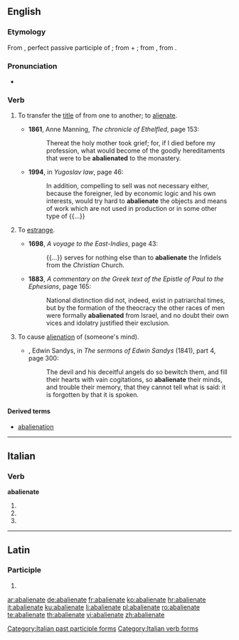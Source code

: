 ==English==

===Etymology===
From {{etyl|la}} {{term|abalienatus|abaliēnātus||lang=la}}, perfect passive participle of {{term|abalieno|abaliēnō|alienate; remove|lang=la}}; from {{term|ab-||by, from; away|lang=la}} + {{term|alieno|aliēnō|alienate, estrange|lang=la}}; from {{term|alienus|aliēnus|foreign, alien|lang=la}}, from {{term|alius||other, another|lang=la}}.

===Pronunciation===
* {{a|GenAm}} {{IPA|/æbˈeɪl.jəˌneɪt/|/æbˈeɪ.li.əˌneɪt/}}

===Verb===
{{en-verb|abalienat|ing}}

# {{context|Civil Law|transitive}} To transfer the [[title]] of from one to another; to [[alienate]].
#* '''1861''', Anne Manning, ''The chronicle of Ethelfled'', page 153:
#*: Thereat the holy mother took grief; for, if I died before my profession, what would become of the goodly hereditaments that were to be '''abalienated''' to the monastery.
#* '''1994''', in ''Yugoslav law'', page 46:
#*: In addition, compelling to sell was not necessary either, because the foreigner, led by economic logic and his own interests, would try hard to '''abalienate''' the objects and means of work which are not used in production or in some other type of {{...}}
# {{rfv-sense}} {{context|obsolete}} To [[estrange]].
#* '''1698''', ''A voyage to the East-Indies'', page 43:
#*: {{...}} serves for nothing else than to '''abalienate''' the Infidels from the ''Christian'' Church.
#* '''1883''', ''A commentary on the Greek text of the Epistle of Paul to the Ephesians'', page 165:
#*: National distinction did not, indeed, exist in patriarchal times, but by the formation of the theocracy the other races of men were formally '''abalienated''' from Israel, and no doubt their own vices and idolatry justified their exclusion.
# {{rfv-sense}} To cause [[alienation]] of (someone's mind).
#* {{rfdate}}, Edwin Sandys, in ''The sermons of Edwin Sandys'' (1841), part 4, page 300:
#*: The devil and his deceitful angels do so bewitch them, and fill their hearts with vain cogitations, so '''abalienate''' their minds, and trouble their memory, that they cannot tell what is said: it is forgotten by that it is spoken.

====Derived terms====
* [[abalienation]]

----

==Italian==

===Verb===
'''abalienate'''

# {{conjugation of|abalienare||2|p|pres|ind|lang=it}}
# {{conjugation of|abalienare||2|p|imp|lang=it}}
# {{form of|[[feminine|Feminine]] plural|abalienato}}

[[Category:Italian past participle forms]]
[[Category:Italian verb forms]]

----

==Latin==

===Participle===
{{la-part-form|abaliēnāte}}

# {{inflection of|abalienatus|abaliēnātus|voc|m|s|lang=la}}

[[ar:abalienate]]
[[de:abalienate]]
[[fr:abalienate]]
[[ko:abalienate]]
[[hr:abalienate]]
[[it:abalienate]]
[[ku:abalienate]]
[[li:abalienate]]
[[pl:abalienate]]
[[ro:abalienate]]
[[te:abalienate]]
[[th:abalienate]]
[[vi:abalienate]]
[[zh:abalienate]]